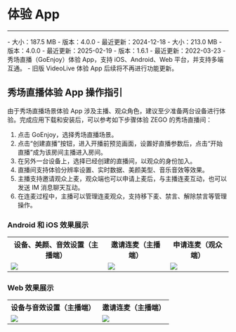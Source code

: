 # 体验 App

- - -

<CardGroup cols={3}>
<Card title="Android" href="https://storage.zego.im/GoEnjoy/GoEnjoy.apk" >
- 大小：187.5 MB
- 版本：4.0.0
- 最近更新：2024-12-18

<QRCode content="https://storage.zego.im/GoEnjoy/GoEnjoy.apk"/>
</Card>
<Card title="iOS"  href="https://apps.apple.com/cn/app/goenjoy/id1554247729" target="_blank">
- 大小：213.0 MB
- 版本：4.0.0
- 最近更新：2025-02-19

<QRCode content="https://apps.apple.com/cn/app/goenjoy/id1554247729" />
</Card>
<Card title="Web"  href="https://goenjoy.zego.im/#/appEntrance" target="_blank">
- 版本：1.6.1
- 最近更新：2022-03-23

</Card>
</CardGroup>

<Note title="说明">
- 秀场直播（GoEnjoy）体验 App，支持 iOS、Android、Web 平台，并支持多端互通。
- 旧版 VideoLive 体验 App 后续将不再进行功能更新。
</Note>

## 秀场直播体验 App 操作指引

由于秀场直播场景体验 App 涉及主播、观众角色，建议至少准备两台设备进行体验。完成应用下载和安装后，可以参考如下步骤体验 ZEGO 的秀场直播间：

1. 点击 GoEnjoy，选择秀场直播场景。
2. 点击“创建直播”按钮，进入开播前预览画面，设置好直播参数后，点击“开始直播”成为该房间主播进入房间。
3. 在另外一台设备上，选择已经创建的直播间，以观众的身份加入。
4. 直播间支持体验分辨率设置、实时数据、美颜美型、音乐音效等效果。
5. 主播支持邀请观众上麦，观众端也可以申请上麦后，与主播连麦互动，也可以发送 IM 消息聊天互动。
6. 在连麦过程中，主播可以管理连麦观众，支持移下麦、禁言、解除禁言等管理操作。

### Android 和 iOS 效果展示
<table>
  <tbody><tr>
    <th>设备、美颜、音效设置（主播端）</th>
    <th>邀请连麦（主播端）</th>
    <th>申请连麦（观众端）</th>
  </tr>
  <tr>
    <td><Frame width="512" height="auto" caption=""><img src="https://storage.zego.im/sdk-doc/Pics/GoEnjoy/GIF/goenjoy_mobile1.gif" /></Frame></td>
    <td><Frame width="512" height="auto" caption=""><img src="https://storage.zego.im/sdk-doc/Pics/GoEnjoy/GIF/goenjoy_mobile2.gif" /></Frame></td>
    <td><Frame width="512" height="auto" caption=""><img src="https://storage.zego.im/sdk-doc/Pics/GoEnjoy/GIF/goenjoy_mobile3.gif" /></Frame></td>
  </tr>
</tbody></table>

### Web 效果展示
<table>
  <tbody><tr>
    <th>设备与音效设置（主播端）</th>
    <th>邀请连麦（主播端）</th>
  </tr>
  <tr>
    <td><Frame width="512" height="auto" caption=""><img src="https://storage.zego.im/sdk-doc/Pics/GoEnjoy/GIF/goenjoy_web1.gif" /></Frame></td>
    <td><Frame width="512" height="auto" caption=""><img src="https://storage.zego.im/sdk-doc/Pics/GoEnjoy/GIF/goenjoy_web2.gif" /></Frame></td>
  </tr>
</tbody></table>
